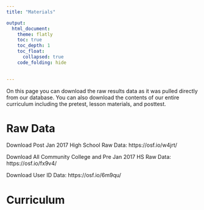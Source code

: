 ```yaml
---
title: "Materials"

output: 
  html_document:
    theme: flatly
    toc: true
    toc_depth: 1
    toc_float:
      collapsed: true
    code_folding: hide
    

---
```


On this page you can download the raw results data as it was pulled directly from our database. You can also download the contents of our entire curriculum including the pretest, lesson materials, and posttest. 

# Raw Data

Download Post Jan 2017 High School Raw Data: https://osf.io/w4jrt/ 

Download All Community College and Pre Jan 2017 HS Raw Data: https://osf.io/fx9v4/

Download User ID Data: https://osf.io/6m9qu/

# Curriculum


